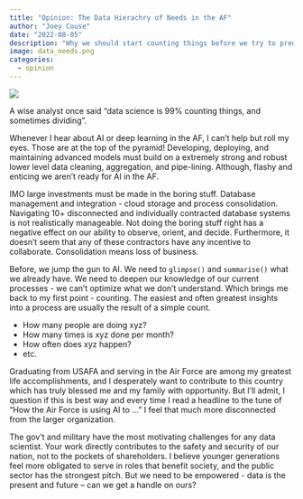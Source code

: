 ```yaml
---
title: "Opinion: The Data Hierachry of Needs in the AF"
author: "Joey Couse"
date: "2022-08-05"
description: "Why we should start counting things before we try to predict them"
image: data_needs.png
categories: 
  - opinion
---
```


![](data_needs.png)

A wise analyst once said "data science is 99% counting things, and sometimes dividing".

Whenever I hear about AI or deep learning in the AF, I can't help but roll my eyes. Those are at the top of the pyramid! Developing, deploying, and maintaining advanced models must build on a extremely strong and robust lower level data cleaning, aggregation, and pipe-lining. Although, flashy and enticing we aren't ready for AI in the AF.

IMO large investments must be made in the boring stuff. Database management and integration - cloud storage and process consolidation. Navigating 10+ disconnected and individually contracted database systems is not realistically manageable. Not doing the boring stuff right has a negative effect on our ability to observe, orient, and decide. Furthermore, it doesn't seem that any of these contractors have any incentive to collaborate. Consolidation means loss of business.

Before, we jump the gun to AI. We need to `glimpse()` and `summarise()` what we already have. We need to deepen our knowledge of our current processes - we can't optimize what we don't understand. Which brings me back to my first point - counting. The easiest and often greatest insights into a process are usually the result of a simple count.

 - How many people are doing xyz? 
 - How many times is xyz done per month?
 - How often does xyz happen?
 - etc.

Graduating from USAFA and serving in the Air Force are among my greatest life accomplishments, and I desperately want to contribute to this country which has truly blessed me and my family with opportunity. But I'll admit, I question if this is best way and every time I read a headline to the tune of "How the Air Force is using AI to ..." I feel that much more disconnected from the larger organization. 

The gov't and military have the most motivating challenges for any data scientist. Your work directly contributes to the safety and security of our nation, not to the pockets of shareholders. I believe younger generations feel more obligated to serve in roles that benefit society, and the public sector has the strongest pitch. But we need to be empowered - data is the present and future -- can we get a handle on ours? 

